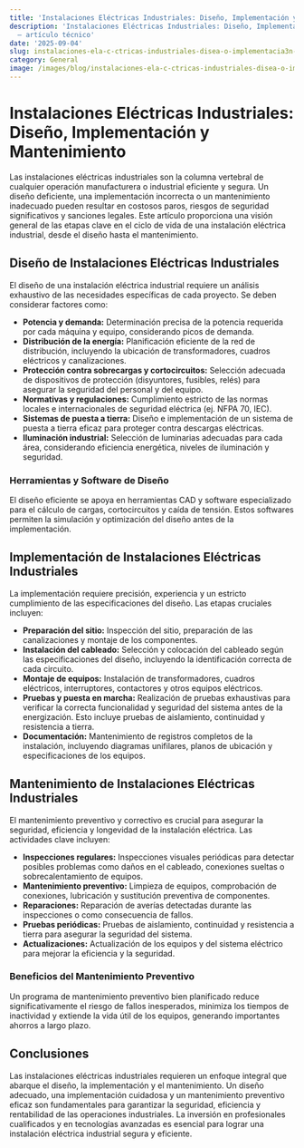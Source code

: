 ```yaml
---
title: 'Instalaciones Eléctricas Industriales: Diseño, Implementación y Mantenimiento'
description: 'Instalaciones Eléctricas Industriales: Diseño, Implementación y Mantenimiento
  — artículo técnico'
date: '2025-09-04'
slug: instalaciones-ela-c-ctricas-industriales-disea-o-implementacia3n-y-mantenimiento
category: General
image: /images/blog/instalaciones-ela-c-ctricas-industriales-disea-o-implementacia3n-y-mantenimiento/instalaciones-ela-c-ctricas-industriales-disea-o-implementacia3n-y-mantenimiento-hero-001.webp
---
```


# Instalaciones Eléctricas Industriales: Diseño, Implementación y Mantenimiento

Las instalaciones eléctricas industriales son la columna vertebral de cualquier operación manufacturera o industrial eficiente y segura.  Un diseño deficiente, una implementación incorrecta o un mantenimiento inadecuado pueden resultar en costosos paros, riesgos de seguridad significativos y sanciones legales.  Este artículo proporciona una visión general de las etapas clave en el ciclo de vida de una instalación eléctrica industrial, desde el diseño hasta el mantenimiento.

## Diseño de Instalaciones Eléctricas Industriales

El diseño de una instalación eléctrica industrial requiere un análisis exhaustivo de las necesidades específicas de cada proyecto. Se deben considerar factores como:

* **Potencia y demanda:**  Determinación precisa de la potencia requerida por cada máquina y equipo, considerando picos de demanda.
* **Distribución de la energía:** Planificación eficiente de la red de distribución, incluyendo la ubicación de transformadores, cuadros eléctricos y canalizaciones.
* **Protección contra sobrecargas y cortocircuitos:**  Selección adecuada de dispositivos de protección (disyuntores, fusibles, relés) para asegurar la seguridad del personal y del equipo.
* **Normativas y regulaciones:**  Cumplimiento estricto de las normas locales e internacionales de seguridad eléctrica (ej.  NFPA 70, IEC).
* **Sistemas de puesta a tierra:** Diseño e implementación de un sistema de puesta a tierra eficaz para proteger contra descargas eléctricas.
* **Iluminación industrial:** Selección de luminarias adecuadas para cada área, considerando eficiencia energética, niveles de iluminación y seguridad.

### Herramientas y Software de Diseño

El diseño eficiente se apoya en herramientas CAD y software especializado para el cálculo de cargas, cortocircuitos y caída de tensión.  Estos softwares permiten la simulación y optimización del diseño antes de la implementación.


## Implementación de Instalaciones Eléctricas Industriales

La implementación requiere precisión, experiencia y un estricto cumplimiento de las especificaciones del diseño.  Las etapas cruciales incluyen:

* **Preparación del sitio:**  Inspección del sitio, preparación de las canalizaciones y montaje de los componentes.
* **Instalación del cableado:**  Selección y colocación del cableado según las especificaciones del diseño, incluyendo la identificación correcta de cada circuito.
* **Montaje de equipos:**  Instalación de transformadores, cuadros eléctricos, interruptores, contactores y otros equipos eléctricos.
* **Pruebas y puesta en marcha:**  Realización de pruebas exhaustivas para verificar la correcta funcionalidad y seguridad del sistema antes de la energización.  Esto incluye pruebas de aislamiento, continuidad y resistencia a tierra.
* **Documentación:**  Mantenimiento de registros completos de la instalación, incluyendo diagramas unifilares, planos de ubicación y especificaciones de los equipos.


## Mantenimiento de Instalaciones Eléctricas Industriales

El mantenimiento preventivo y correctivo es crucial para asegurar la seguridad, eficiencia y longevidad de la instalación eléctrica.  Las actividades clave incluyen:

* **Inspecciones regulares:**  Inspecciones visuales periódicas para detectar posibles problemas como daños en el cableado, conexiones sueltas o sobrecalentamiento de equipos.
* **Mantenimiento preventivo:**  Limpieza de equipos, comprobación de conexiones, lubricación y sustitución preventiva de componentes.
* **Reparaciones:**  Reparación de averías detectadas durante las inspecciones o como consecuencia de fallos.
* **Pruebas periódicas:**  Pruebas de aislamiento, continuidad y resistencia a tierra para asegurar la seguridad del sistema.
* **Actualizaciones:**  Actualización de los equipos y del sistema eléctrico para mejorar la eficiencia y la seguridad.

###  Beneficios del Mantenimiento Preventivo

Un programa de mantenimiento preventivo bien planificado reduce significativamente el riesgo de fallos inesperados, minimiza los tiempos de inactividad y extiende la vida útil de los equipos, generando importantes ahorros a largo plazo.


## Conclusiones

Las instalaciones eléctricas industriales requieren un enfoque integral que abarque el diseño, la implementación y el mantenimiento.  Un diseño adecuado, una implementación cuidadosa y un mantenimiento preventivo eficaz son fundamentales para garantizar la seguridad, eficiencia y rentabilidad de las operaciones industriales.  La inversión en profesionales cualificados y en tecnologías avanzadas es esencial para lograr una instalación eléctrica industrial segura y eficiente.
